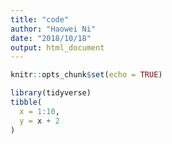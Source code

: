 ```yaml
---
title: "code"
author: "Haowei Ni"
date: "2018/10/18"
output: html_document
---
```


```r
knitr::opts_chunk$set(echo = TRUE)
```

```r
library(tidyverse)
tibble(
  x = 1:10,
  y = x + 2 
)
```